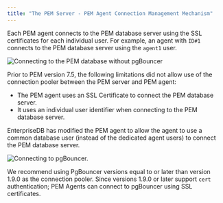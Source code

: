 ```yaml
---
title: "The PEM Server - PEM Agent Connection Management Mechanism"
---
```


Each PEM agent connects to the PEM database server using the SSL certificates for each individual user. For example, an agent with `ID#1` connects to the PEM database server using the `agent1` user.

![*Connecting to the PEM database without pgBouncer*](images/pem_database_without_pgbouncer.png)

Prior to PEM version 7.5, the following limitations did not allow use of the connection pooler between the PEM server and PEM agent:

  - The PEM agent uses an SSL Certificate to connect the PEM database server.
  - It uses an individual user identifier when connecting to the PEM database server.

EnterpriseDB has modified the PEM agent to allow the agent to use a common database user (instead of the dedicated agent users) to connect the PEM database server.

![*Connecting to pgBouncer.*](images/pem_database_with_pgbouncer.png)

We recommend using PgBouncer versions equal to or later than version 1.9.0 as the connection pooler. Since versions 1.9.0 or later support `cert` authentication; PEM Agents can connect to pgBouncer using SSL certificates.
